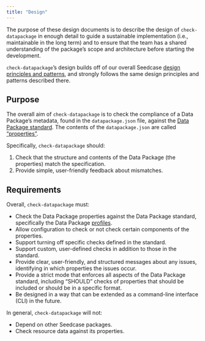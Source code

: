 ```yaml
---
title: "Design"
---
```


The purpose of these design documents is to describe the design of
`check-datapackage` in enough detail to guide a sustainable
implementation (i.e., maintainable in the long term) and to ensure that
the team has a shared understanding of the package's scope and
architecture before starting the development.

`check-datapackage`'s design builds off of our overall Seedcase [design
principles and patterns](https://design.seedcase-project.org/), and
strongly follows the same design principles and patterns described
there.

## Purpose

The overall aim of `check-datapackage` is to check the compliance of a
Data Package's metadata, found in the `datapackage.json` file, against
the [Data Package standard](https://datapackage.org/). The contents of
the `datapackage.json` are called
["properties"](https://datapackage.org/standard/data-package/#properties).

Specifically, `check-datapackage` should:

1.  Check that the structure and contents of the Data Package (the
    properties) match the specification.
2.  Provide simple, user-friendly feedback about mismatches.

## Requirements

Overall, `check-datapackage` must:

-   Check the Data Package properties against the Data Package standard,
    specifically the Data Package
    [profiles](https://datapackage.org/standard/glossary/#profile).
-   Allow configuration to check or not check certain components of the
    properties.
-   Support turning off specific checks defined in the standard.
-   Support custom, user-defined checks in addition to those in the
    standard.
-   Provide clear, user-friendly, and structured messages about any
    issues, identifying in which properties the issues occur.
-   Provide a strict mode that enforces all aspects of the Data Package
    standard, including "SHOULD" checks of properties that should be
    included or should be in a specific format.
-   Be designed in a way that can be extended as a command-line
    interface (CLI) in the future.

In general, `check-datapackage` will not:

-   Depend on other Seedcase packages.
-   Check resource data against its properties.
